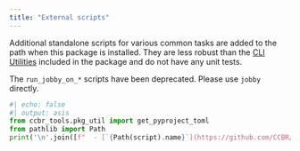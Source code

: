 ```yaml
---
title: "External scripts"
---
```


Additional standalone scripts for various common tasks are added to the path when this package is installed.
They are less robust than the [CLI Utilities](cli) included in the package and do not have any unit tests.

:::{.callout-warning}
The `run_jobby_on_*` scripts have been deprecated. Please use `jobby` directly.
:::

```python
#| echo: false
#| output: asis
from ccbr_tools.pkg_util import get_pyproject_toml
from pathlib import Path
print('\n'.join([f"  - [`{Path(script).name}`](https://github.com/CCBR/Tools/tree/main/{script})" for script in get_pyproject_toml()['tool']['setuptools']['script-files']]))
```
